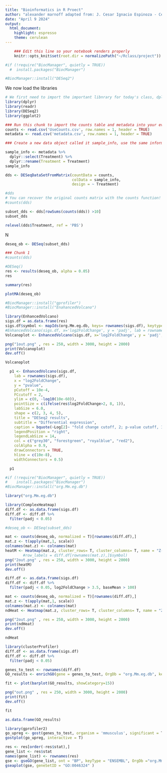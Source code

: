 ```yaml
---
title: "Bioinformatics in R Proect"
author: "alexander marnoff adapted from: J. Cesar Ignacio Espinoza - Cesar"
date: "April 9 2024"
output: 
  html_document: 
    highlight: espresso
    theme: cerulean
---
```


```r
    ### Edit this line so your notebook renders properly
    knitr::opts_knit$set(root.dir = normalizePath("~/Rclass/project")) 
```

```r
#if (!require("BiocManager", quietly = TRUE))
  #  install.packages("BiocManager")

#BiocManager::install("DESeq2")
```

We now load the libraries

```r
# We first need to import the important libnrary for today's class, dplyr
library(dplyr)
library(readr)
library(DESeq2)
library(ggplot2)

```

```r
### Run this chunk to import the counts table and metadata into your evironment.
counts <- read.csv('UseCounts.csv', row.names = 1, header = TRUE)
metadata <- read.csv('metadata.csv', row.names = 1, header = TRUE)
```

```r
### Create a new data object called it sample_info, use the same information as metadata but remove the GEO_ID Column, and change the name from dex to dexamethasone in the header, show your code here

sample_info <- metadata %>%
  dplyr::select(Treatment) %>%
  dplyr::rename(Treatment = Treatment)
sample_info

```

```r
dds <- DESeqDataSetFromMatrix(countData = counts, 
                              colData = sample_info,
                              design = ~ Treatment)
```

```r

#dds
# You can recover the original counts matrix with the counts function!
#counts(dds)
```

```r
subset_dds <- dds[rowSums(counts(dds)) >10]
subset_dds
```

```r
relevel(dds$Treatment, ref = 'PBS')
```

N

```r
deseq_ob <- DESeq(subset_dds)
```

```r
### Chunk 1
#counts(dds)
```

```r
#DESeq()
res <- results(deseq_ob, alpha = 0.05)
res
```

```r
summary(res)
```

```r
plotMA(deseq_ob)
```

```r
#BiocManager::install("gprofiler")
#BiocManager::install("EnahancedVolcano")

```

```r
library(EnhancedVolcano)
sigs.df = as.data.frame(res)
sigs.df$symbol <- mapIds(org.Mm.eg.db, keys= rownames(sigs.df), keytype = 'ENSEMBL', colum = "SYMBOL")
#EnhancedVolcano(sigs.df, x='log2FoldChange', y = 'padj', lab = rownames(sigs.df))
Volcanoplot <- EnhancedVolcano(sigs.df, x='log2FoldChange', y = 'padj', lab = sigs.df$symbol)

png("1out.png" , res = 250, width = 3000, height = 2000)
print(Volcanoplot)
dev.off()

Volcanoplot
```

```r

  p1 <- EnhancedVolcano(sigs.df,
    lab = rownames(sigs.df),
    x = "log2FoldChange",
    y = "pvalue",
    pCutoff = 10e-4,
    FCcutoff = 2,
    ylim = c(0, -log10(10e-60)),
    pointSize = c(ifelse(res$log2FoldChange>2, 8, 1)),
    labSize = 6.0,
    shape = c(2, 3, 4, 5),
    title = "DESeq2 results",
    subtitle = "Differential expression",
    caption = bquote(~Log[2]~ "fold change cutoff, 2; p-value cutoff, 10e-4"),
    legendPosition = "right",
    legendLabSize = 14,
    col = c("grey30", "forestgreen", "royalblue", "red2"),
    colAlpha = 0.9,
    drawConnectors = TRUE,
    hline = c(10e-8),
    widthConnectors = 0.5)

  p1
```

```r
#if (!require("BiocManager", quietly = TRUE))
#    install.packages("BiocManager")
#BiocManager::install("org.Mm.eg.db")

library("org.Mm.eg.db")
```

```r
library(ComplexHeatmap)
diff.df <- as.data.frame(sigs.df)
diff.df <- diff.df %>%
  filter(padj < 0.05)
```

```r
#deseq_ob <- DESeq(subset_dds)
```

```r
mat <- counts(deseq_ob, normalized = T)[rownames(diff.df),]
mat.z <- t(apply(mat,1, scale))
colnames(mat.z) <- colnames(mat)
heatM <- Heatmap(mat.z, cluster_rows= T, cluster_columns= T, name = "Z-score")
        #row_labels = diff.df[rownames(mat.z),]$symbol)
png("2out.png" , res = 250, width = 3000, height = 2000)
print(heatM)
dev.off()
```

```R
diff.df <- as.data.frame(sigs.df)
diff.df <- diff.df %>%
  filter(padj < 0.05, log2FoldChange > 3.5, baseMean > 100)

mat <- counts(deseq_ob, normalized = T)[rownames(diff.df),]
mat.z <- t(apply(mat,1, scale))
colnames(mat.z) <- colnames(mat)
ndHeat <- Heatmap(mat.z, cluster_rows= T, cluster_columns= T, name = "Z-score", row_labels = diff.df[rownames(mat.z),]$symbol)

png("2out.png" , res = 250, width = 3000, height = 2000)
print(ndHeat)
dev.off()

ndHeat
```

```r
library(clusterProfiler)
diff.df <- as.data.frame(sigs.df)
diff.df <- diff.df %>%
  filter(padj < 0.05)

genes_to_test <- rownames(diff.df)
GO_results <- enrichGO(gene = genes_to_test, OrgDb = "org.Mm.eg.db", keyType = 'ENSEMBL', ont = "")
```

```r
fit <- plot(barplot(GO_results, showCategory=15))

png("out.png" , res = 250, width = 3000, height = 2000)
print(fit)
dev.off()

fit
```

```r
as.data.frame(GO_results)
```

```r
library(gprofiler2) 
go_upreg <- gost(genes_to_test, organism = 'mmusculus', significant = T)
gostplot(go_upreg, interactive = T)
```

```r

res <- res[order(-res$stat),]
gene_list <- res$stat
names(gene_list) <- rownames(res)
gse <- gseGO(gene_list, ont = "BP", keyType = "ENSEMBL", OrgDb ="org.Mm.eg.db", eps = 1e-300 )
gseaplot(gse, geneSetID = "GO:0046324" )
```
